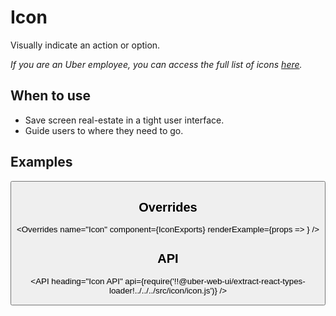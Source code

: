 <!--
Copyright (c) 2018-2019 Uber Technologies, Inc.

This source code is licensed under the MIT license found in the
LICENSE file in the root directory of this source tree.
-->





# Icon

Visually indicate an action or option.

_If you are an Uber employee, you can access the full list of icons [here](http://t.uber.com/icons)._

## When to use

- Save screen real-estate in a tight user interface.
- Guide users to where they need to go.

## Examples

<Example title="Icon basic usage" path="icon/basic.js">
  <Basic />
</Example>

<Example title="Available icons" path="icon/list.js">
  <List />
</Example>

<Example title="Icon in a button" path="icon/button.js">
  <Button />
</Example>

## Overrides

<Overrides
  name="Icon"
  component={IconExports}
  renderExample={props => <ArrowRight size={36} overrides={props.overrides} />}
/>

## API

<API
  heading="Icon API"
  api={require('!!@uber-web-ui/extract-react-types-loader!../../../src/icon/icon.js')}
/>
